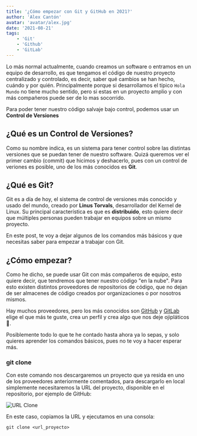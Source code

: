 ```yaml
---
title: '¿Cómo empezar con Git y GitHub en 2021?'
author: 'Alex Cantón'
avatar: 'avatar/alex.jpg'
date: '2021-08-21'
tags:
    - 'Git'
    - 'Github'
    - 'GitLab'
---
```


Lo más normal actualmente, cuando creamos un software o entramos en un equipo de desarrollo, es que tengamos el código de nuestro proyecto centralizado y controlado, es decir, saber qué cambios se han hecho, cuándo y por quién. Principalmente porque si desarrollamos el típico `Hola Mundo` no tiene mucho sentido, pero si estas en un proyecto amplio y con más compañeros puede ser de lo mas socorrido.

Para poder tener nuestro código salvaje bajo control, podemos usar un **Control de Versiones**

## ¿Qué es un Control de Versiones?

Como su nombre indica, es un sistema para tener control sobre las distintas versiones que se puedan tener de nuestro software. Quizá queremos ver el primer cambio (commit) que hicimos y deshacerlo, pues con un control de veriones es posible, uno de los más conocidos es **Git**.

## ¿Qué es Git?

Git es a día de hoy, el sistema de control de versiones más conocido y usado del mundo, creado por **Linus Torvals**, desarrollador del Kernel de Linux. Su principal característica es que es **distribuido**, esto quiere decir que múltiples personas pueden trabajar en equipos sobre un mismo proyecto.

En este post, te voy a dejar algunos de los comandos más básicos y que necesitas saber para empezar a trabajar con Git.

## ¿Cómo empezar?

Como he dicho, se puede usar Git con más compañeros de equipo, esto quiere decir, que tendremos que tener nuestro código "en la nube". Para esto existen distintos proveedores de repositorios de código, que no dejan de ser almacenes de código creados por organizaciones o por nosotros mismos.

Hay muchos proveedores, pero los más conocidos son [GitHub](https://github.com/) y [GitLab](https://about.gitlab.com/) elige el que más te guste, crea un perfil y crea algo que nos deje ojipláticos 👀.

Posiblemente todo lo que te he contado hasta ahora ya lo sepas, y solo quieres aprender los comandos básicos, pues no te voy a hacer esperar más.

### git clone

Con este comando nos descargaremos un proyecto que ya resida en uno de los proveedores anteriormente comentados, para descargarlo en local simplemente necesitaremos la URL del proyecto, disponible en el repositorio, por ejemplo de GitHub:

![URL Clone](/images/posts/empezar-con-git-en-2021/clone.JPG)

En este caso, copiamos la URL y ejecutamos en una consola:

```shell
git clone <url_proyecto>
```